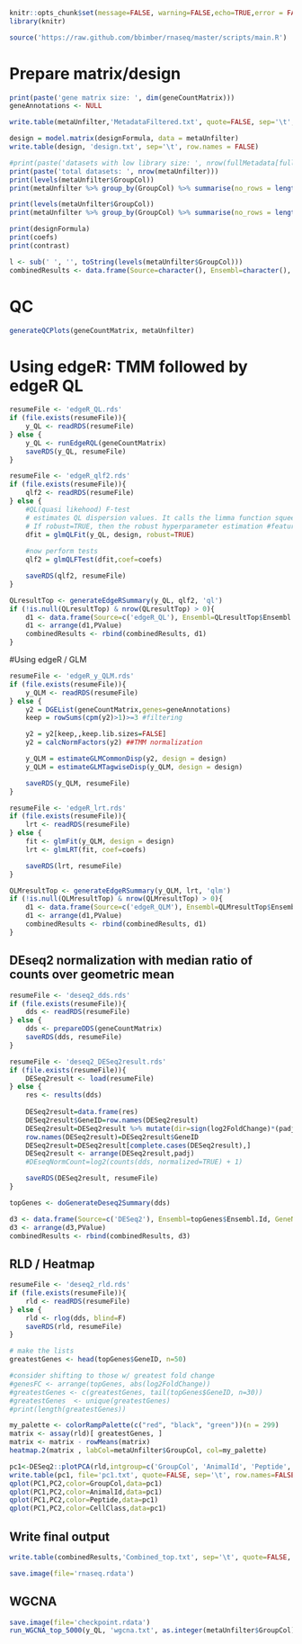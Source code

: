 ```r

knitr::opts_chunk$set(message=FALSE, warning=FALSE,echo=TRUE,error = FALSE)
library(knitr)

source('https://raw.github.com/bbimber/rnaseq/master/scripts/main.R')


```

# Prepare matrix/design

```r

print(paste('gene matrix size: ', dim(geneCountMatrix)))
geneAnnotations <- NULL

write.table(metaUnfilter,'MetadataFiltered.txt', quote=FALSE, sep='\t', row.names=FALSE)

design = model.matrix(designFormula, data = metaUnfilter)
write.table(design, 'design.txt', sep='\t', row.names = FALSE)

#print(paste('datasets with low library size: ', nrow(fullMetadata[fullMetadata$EstimatedLibrarySize <= minLibrarySize,])))
print(paste('total datasets: ', nrow(metaUnfilter)))
print(levels(metaUnfilter$GroupCol))
print(metaUnfilter %>% group_by(GroupCol) %>% summarise(no_rows = length(GroupCol)))

print(levels(metaUnfilter$GroupCol))
print(metaUnfilter %>% group_by(GroupCol) %>% summarise(no_rows = length(GroupCol)))

print(designFormula)
print(coefs)
print(contrast)

l <- sub(' ', '', toString(levels(metaUnfilter$GroupCol)))
combinedResults <- data.frame(Source=character(), Ensembl=character(), GeneName=character(), logFC=numeric(), logCPM=integer(), Comparison=character(), dir=integer(), PValue=numeric(), PAdj=numeric(), description=character(), goAnnotations=character())


```

# QC

```r

generateQCPlots(geneCountMatrix, metaUnfilter)

```

# Using edgeR: TMM followed by edgeR QL

```r

resumeFile <- 'edgeR_QL.rds'
if (file.exists(resumeFile)){
	y_QL <- readRDS(resumeFile)
} else {
	y_QL <- runEdgeRQL(geneCountMatrix)
	saveRDS(y_QL, resumeFile)
}

resumeFile <- 'edgeR_qlf2.rds'
if (file.exists(resumeFile)){
	qlf2 <- readRDS(resumeFile)
} else {
	#QL(quasi likehood) F-test
	# estimates QL dispersion values. It calls the limma function squeezeVar to conduct empirical Bayes #moderation of the genewise QL dispersions. 
	# If robust=TRUE, then the robust hyperparameter estimation #features of squeezeVar are used
	dfit = glmQLFit(y_QL, design, robust=TRUE)		
	
	#now perform tests
	qlf2 = glmQLFTest(dfit,coef=coefs)

	saveRDS(qlf2, resumeFile)
}

QLresultTop <- generateEdgeRSummary(y_QL, qlf2, 'ql')
if (!is.null(QLresultTop) & nrow(QLresultTop) > 0){
	d1 <- data.frame(Source=c('edgeR_QL'), Ensembl=QLresultTop$Ensembl.Id, GeneName=QLresultTop$external_gene_name, logFC=QLresultTop$logFC, logCPM=QLresultTop$logCPM, Comparison=c(l), dir=QLresultTop$dir, PValue=QLresultTop$PValue, PAdj=c(NA), description=QLresultTop$description, goAnnotations=QLresultTop$goAnnotations)
	d1 <- arrange(d1,PValue)
	combinedResults <- rbind(combinedResults, d1)
}

```

#Using edgeR / GLM

```r

resumeFile <- 'edgeR_y_QLM.rds'
if (file.exists(resumeFile)){
	y_QLM <- readRDS(resumeFile)
} else {
	y2 = DGEList(geneCountMatrix,genes=geneAnnotations) 
	keep = rowSums(cpm(y2)>1)>=3 #filtering

	y2 = y2[keep,,keep.lib.sizes=FALSE]
	y2 = calcNormFactors(y2) ##TMM normalization

	y_QLM = estimateGLMCommonDisp(y2, design = design) 
	y_QLM = estimateGLMTagwiseDisp(y_QLM, design = design) 

	saveRDS(y_QLM, resumeFile)
}

resumeFile <- 'edgeR_lrt.rds'
if (file.exists(resumeFile)){
	lrt <- readRDS(resumeFile)
} else {
	fit <- glmFit(y_QLM, design = design)
	lrt <- glmLRT(fit, coef=coefs)

	saveRDS(lrt, resumeFile)
}

QLMresultTop <- generateEdgeRSummary(y_QLM, lrt, 'qlm')
if (!is.null(QLMresultTop) & nrow(QLMresultTop) > 0){
	d1 <- data.frame(Source=c('edgeR_QLM'), Ensembl=QLMresultTop$Ensembl.Id, GeneName=QLMresultTop$external_gene_name, logFC=QLMresultTop$logFC, logCPM=QLMresultTop$logCPM, Comparison=c(l), dir=QLMresultTop$dir, PValue=QLMresultTop$PValue, PAdj=c(NA), description=QLMresultTop$description, goAnnotations=QLMresultTop$goAnnotations)
	d1 <- arrange(d1,PValue)
	combinedResults <- rbind(combinedResults, d1)
}

```

## DEseq2 normalization with median ratio of counts over geometric mean

```r

resumeFile <- 'deseq2_dds.rds'
if (file.exists(resumeFile)){
	dds <- readRDS(resumeFile)
} else {
	dds <- prepareDDS(geneCountMatrix)
	saveRDS(dds, resumeFile)
}

resumeFile <- 'deseq2_DESeq2result.rds'
if (file.exists(resumeFile)){
	DESeq2result <- load(resumeFile)
} else {
	res <- results(dds)
	
	DESeq2result=data.frame(res) 
	DESeq2result$GeneID=row.names(DESeq2result)
	DESeq2result=DESeq2result %>% mutate(dir=sign(log2FoldChange)*(padj<0.05)) %>% arrange(GeneID)
	row.names(DESeq2result)=DESeq2result$GeneID
	DESeq2result=DESeq2result[complete.cases(DESeq2result),]
	DESeq2result <- arrange(DESeq2result,padj)	
	#DEseqNormCount=log2(counts(dds, normalized=TRUE) + 1)	

	saveRDS(DESeq2result, resumeFile)
}

topGenes <- doGenerateDeseq2Summary(dds)

d3 <- data.frame(Source=c('DESeq2'), Ensembl=topGenes$Ensembl.Id, GeneName=topGenes$external_gene_name, logFC=topGenes$log2FoldChange, logCPM=topGenes$baseMean, Comparison=c(l), dir=topGenes$dir, PValue=topGenes$pvalue, PAdj=topGenes$padj, description=topGenes$description, goAnnotations=topGenes$goAnnotations)
d3 <- arrange(d3,PValue)
combinedResults <- rbind(combinedResults, d3)

```

## RLD / Heatmap

```r

resumeFile <- 'deseq2_rld.rds'
if (file.exists(resumeFile)){
	rld <- readRDS(resumeFile)
} else {
	rld <- rlog(dds, blind=F)
	saveRDS(rld, resumeFile)
}

# make the lists
greatestGenes <- head(topGenes$GeneID, n=50)

#consider shifting to those w/ greatest fold change
#genesFC <- arrange(topGenes, abs(log2FoldChange))
#greatestGenes <- c(greatestGenes, tail(topGenes$GeneID, n=30))
#greatestGenes  <- unique(greatestGenes)
#print(length(greatestGenes))

my_palette <- colorRampPalette(c("red", "black", "green"))(n = 299)
matrix <- assay(rld)[ greatestGenes, ]
matrix <- matrix - rowMeans(matrix)
heatmap.2(matrix , labCol=metaUnfilter$GroupCol, col=my_palette)

pc1<-DESeq2::plotPCA(rld,intgroup=c('GroupCol', 'AnimalId', 'Peptide', 'CellClass'), returnData=TRUE)
write.table(pc1, file='pc1.txt', quote=FALSE, sep='\t', row.names=FALSE)
qplot(PC1,PC2,color=GroupCol,data=pc1)
qplot(PC1,PC2,color=AnimalId,data=pc1)
qplot(PC1,PC2,color=Peptide,data=pc1)
qplot(PC1,PC2,color=CellClass,data=pc1)


```

## Write final output

```r

write.table(combinedResults,'Combined_top.txt', sep='\t', quote=FALSE, row.names=FALSE)

save.image(file='rnaseq.rdata')

```

## WGCNA

```r

save.image(file='checkpoint.rdata')
run_WGCNA_top_5000(y_QL, 'wgcna.txt', as.integer(metaUnfilter$GroupCol), metaUnfilter$GroupCol)

```
